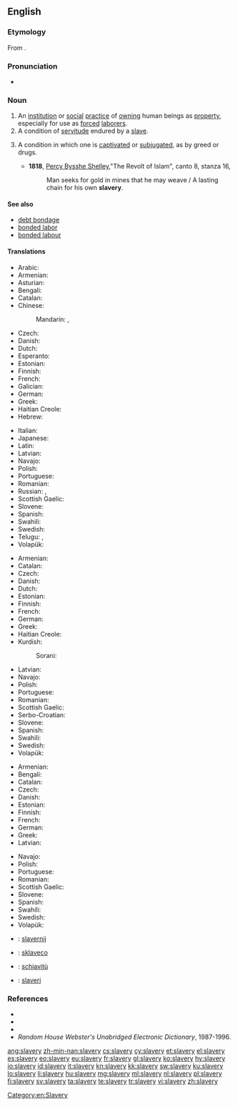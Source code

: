 ==English==

{{wikipedia}}

===Etymology===
From {{suffix|slave|ery}}.

===Pronunciation===
* {{audio|en-us-slavery.ogg|Audio (US)}}

===Noun===
{{en-noun|-|slaveries}}

# An [[institution]] or [[social]] [[practice]] of [[own]]ing human beings as [[property]], especially for use as [[forced]] [[laborer]]s.
# A condition of [[servitude]] endured by a [[slave]].
# {{context|figuratively|lang=en}} A condition in which one is [[captivate]]d or [[subjugate]]d, as by greed or drugs.
#* '''1818''', [[w:Percy_Bysshe_Shelley|Percy Bysshe Shelley]],"The Revolt of Islam", canto 8, stanza 16,
#*: Man seeks for gold in mines that he may weave / A lasting chain for his own '''slavery'''.

====See also====
* [[debt bondage]]
* [[bonded labor]]
* [[bonded labour]]

====Translations====
{{trans-top|institution or practice of owning human beings}}
* Arabic: {{t-|ar|عبودية|f|tr=3ubuudíyya}}
* Armenian: {{t-|hy|ստրկատիրություն|tr=strkatirut’yun}}
* Asturian: {{t|ast|esclavitú|f}}
* Bengali: {{t-|bn|দাসত্ব|sc=Beng}}
* Catalan: {{t|ca|esclavitud|f}}
* Chinese:
*: Mandarin: {{t|cmn|奴隸制度|sc=Hani}}, {{t|cmn|奴隶制度|tr=núlì zhìdù|sc=Hani}}
* Czech: {{t-|cs|otrokářství|n}}
* Danish: {{t-|da|slaveri|n}}
* Dutch: {{t+|nl|slavernij|f}}
* Esperanto: {{t-|eo|sklaveco}}
* Estonian: {{t-|et|orjus}}
* Finnish: {{t-|fi|orjuus}}
* French: {{t+|fr|esclavage|m}}
* Galician: {{t|gl|escravitude|f}}
* German: {{t+|de|Sklaverei|f}}
* Greek: {{t+|el|δουλεία|f|tr=douleía}}
* Haitian Creole: {{tø|ht|esklavaj}}
* Hebrew: {{t-|he|עבדות|f|tr=3avdút|sc=Hebr}}
{{trans-mid}}
* Italian: {{t|it|schiavitù}}
* Japanese: {{t-|ja|奴隷制度|tr=どれいせいど, dorei seido}}
* Latin: {{t-|la|servitudo|f|alt=servitūdō}}
* Latvian: {{t-|lv|verdzība|f}}
* Navajo: {{tø|nv|naaltéʼ}}
* Polish: {{t+|pl|niewolnictwo|n}}
* Portuguese: {{t+|pt|escravidão|f}}
* Romanian: {{t-|ro|sclavie}}
* Russian: {{t+|ru|рабство|n|tr=rábstvo}}, {{t+|ru|неволя|f|tr=nevólja|sc=Cyrl}}
* Scottish Gaelic: {{t-|gd|tràillealachd|f}}
* Slovene: {{t+|sl|suženjstvo|n}}
* Spanish: {{t+|es|esclavitud|f}}
* Swahili: {{t+|sw|utwana}}
* Swedish: {{t+|sv|slaveri|n}}
* Telugu: {{t+|te|దాస్యము}}, {{t+|te|దాసితనము}}
* Volapük: {{t+|vo|slaf}}
{{trans-bottom}}

{{trans-top|condition of servitude endured by a slave}}
* Armenian: {{t-|hy|ստրկություն|tr=strkut’yun}}
* Catalan: {{t-|ca|esclavatge|m}}
* Czech: {{t+|cs|otroctví|n}}
* Danish: {{t-|da|slaveri|n}}
* Dutch: {{t+|nl|slavernij|f}}
* Estonian: {{t-|et|orjus}}
* Finnish: {{t-|fi|orjuus}}
* French: {{t+|fr|esclavage|m}}
* German: {{t+|de|Sklaverei|f}}
* Greek: {{t+|el|δουλεία|f|tr=douleía}}
* Haitian Creole: {{tø|ht|esklavaj}}
* Kurdish:
*: Sorani: {{t|ku|sc=ku-Arab|به‌نده‌گی}}
{{trans-mid}}
* Latvian: {{t-|lv|verdzība|f}}
* Navajo: {{tø|nv|naaltéʼ}}
* Polish: {{t+|pl|niewola|f}}
* Portuguese: {{t+|pt|escravidão|f}}
* Romanian: {{t-|ro|sclavie}}
* Scottish Gaelic: {{t-|gd|tràillealachd|f}}
* Serbo-Croatian: {{t-|sh|ropstvo|n}}
* Slovene: {{t+|sl|suženjstvo|n}}
* Spanish: {{t+|es|esclavitud|f}}
* Swahili: {{t+|sw|utwana}}
* Swedish: {{t+|sv|slaveri|n}}
* Volapük: {{t+|vo|slaf}}
{{trans-bottom}}

{{trans-top|condition in which one is captivated or subjugated}}
* Armenian: {{t-|hy|ստրկություն|tr=strkut’yun}}
* Bengali: {{t-|bn|দাসত্ব|sc=Beng}}
* Catalan: {{t|ca|esclavitud|f}}
* Czech: {{t+|cs|otroctví|n}}
* Danish: {{t-|da|slaveri|n}}
* Estonian: {{t-|et|orjus}}
* Finnish: {{t-|fi|orjuus}}
* French: {{t+|fr|esclavage|m}}
* German: {{t+|de|Sklaverei|f}}
* Greek: {{t+|el|δουλεία|f|tr=douleía}}
* Latvian: {{t-|lv|verdzība|f}}
{{trans-mid}}
* Navajo: {{tø|nv|naaltéʼ}}
* Polish: {{t+|pl|niewola|f}}
* Portuguese: {{t+|pt|escravidão|f}}
* Romanian: {{t-|ro|sclavie}}
* Scottish Gaelic: {{t-|gd|tràillealachd|f}}
* Slovene: {{t+|sl|suženjstvo|n}}
* Spanish: {{t+|es|esclavitud|f}}
* Swahili: {{t+|sw|utwana}}
* Swedish: {{t+|sv|slaveri|n}}
* Volapük: {{t+|vo|slaf}}
{{trans-bottom}}

{{checktrans-top}}
* {{ttbc|nl}}: [[slavernij]] {{f}}
* {{ttbc|eo}}: [[sklaveco]]
{{trans-mid}}
* {{ttbc|it}}: [[schiavitù]] {{f}}
* {{ttbc|no}}: [[slaveri]]
{{trans-bottom}}

===References===
* {{R:Webster 1828}}
* {{R:Webster 1913|slavery}}
* {{R:Dictionary.com|slavery}}
* ''Random House Webster's Unabridged Electronic Dictionary'', 1987-1996.

[[Category:en:Slavery]]

[[ang:slavery]]
[[zh-min-nan:slavery]]
[[cs:slavery]]
[[cy:slavery]]
[[et:slavery]]
[[el:slavery]]
[[es:slavery]]
[[eo:slavery]]
[[eu:slavery]]
[[fr:slavery]]
[[gl:slavery]]
[[ko:slavery]]
[[hy:slavery]]
[[io:slavery]]
[[id:slavery]]
[[it:slavery]]
[[kn:slavery]]
[[kk:slavery]]
[[sw:slavery]]
[[ku:slavery]]
[[lo:slavery]]
[[li:slavery]]
[[hu:slavery]]
[[mg:slavery]]
[[ml:slavery]]
[[nl:slavery]]
[[pl:slavery]]
[[fi:slavery]]
[[sv:slavery]]
[[ta:slavery]]
[[te:slavery]]
[[tr:slavery]]
[[vi:slavery]]
[[zh:slavery]]